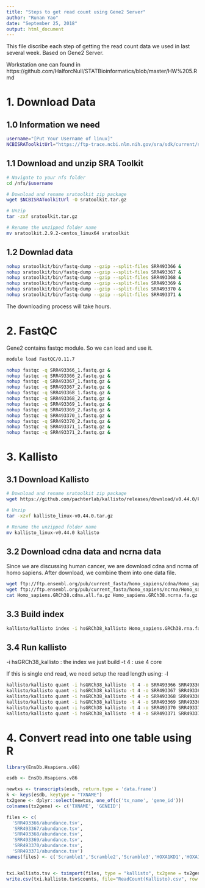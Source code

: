 ```yaml
---
title: "Steps to get read count using Gene2 Server"
author: "Runan Yao"
date: "September 25, 2018"
output: html_document
---
```


This file discribe each step of getting the read count data we used in last several week.
Based on Gene2 Server.

Workstation one can found in https://github.com/HalforcNull/STATBioinformatics/blob/master/HW%205.Rmd


# 1. Download Data

## 1.0 Information we need
```bash
username="[Put Your Username of linux]"
NCBISRAToolkitUrl="https://ftp-trace.ncbi.nlm.nih.gov/sra/sdk/current/sratoolkit.current-centos_linux64.tar.gz"
```

## 1.1 Download and unzip SRA Toolkit
```bash
# Navigate to your nfs folder
cd /nfs/$username

# Download and rename sratoolkit zip package
wget $NCBISRAToolkitUrl -O sratoolkit.tar.gz

# Unzip
tar -zxf sratoolkit.tar.gz

# Rename the unzipped folder name
mv sratoolkit.2.9.2-centos_linux64 sratoolkit

```

## 1.2 Downlad data
```bash
nohup sratoolkit/bin/fastq-dump --gzip --split-files SRR493366 &
nohup sratoolkit/bin/fastq-dump --gzip --split-files SRR493367 &
nohup sratoolkit/bin/fastq-dump --gzip --split-files SRR493368 &
nohup sratoolkit/bin/fastq-dump --gzip --split-files SRR493369 &
nohup sratoolkit/bin/fastq-dump --gzip --split-files SRR493370 &
nohup sratoolkit/bin/fastq-dump --gzip --split-files SRR493371 &
```

The downloading process will take hours.


# 2. FastQC

Gene2 contains fastqc module. So we can load and use it.
```bash
module load FastQC/0.11.7

nohup fastqc -q SRR493366_1.fastq.gz &
nohup fastqc -q SRR493366_2.fastq.gz &
nohup fastqc -q SRR493367_1.fastq.gz &
nohup fastqc -q SRR493367_2.fastq.gz &
nohup fastqc -q SRR493368_1.fastq.gz &
nohup fastqc -q SRR493368_2.fastq.gz &
nohup fastqc -q SRR493369_1.fastq.gz &
nohup fastqc -q SRR493369_2.fastq.gz &
nohup fastqc -q SRR493370_1.fastq.gz &
nohup fastqc -q SRR493370_2.fastq.gz &
nohup fastqc -q SRR493371_1.fastq.gz &
nohup fastqc -q SRR493371_2.fastq.gz &
```

# 3. Kallisto

## 3.1 Download Kallisto 
```bash
# Download and rename sratoolkit zip package
wget https://github.com/pachterlab/kallisto/releases/download/v0.44.0/kallisto_linux-v0.44.0.tar.gz

# Unzip
tar -xzvf kallisto_linux-v0.44.0.tar.gz

# Rename the unzipped folder name
mv kallisto_linux-v0.44.0 kallisto
```

## 3.2 Download cdna data and ncrna data

Since we are discussing human cancer, we are download cdna and ncrna of homo sapiens. 
After download, we combine them into one data file.
```bash
wget ftp://ftp.ensembl.org/pub/current_fasta/homo_sapiens/cdna/Homo_sapiens.GRCh38.cdna.all.fa.gz
wget ftp://ftp.ensembl.org/pub/current_fasta/homo_sapiens/ncrna/Homo_sapiens.GRCh38.ncrna.fa.gz
cat Homo_sapiens.GRCh38.cdna.all.fa.gz Homo_sapiens.GRCh38.ncrna.fa.gz > Homo_sapiens.GRCh38.rna.fa.gz
```

## 3.3 Build index

```bash
kallisto/kallisto index -i hsGRCh38_kallisto Homo_sapiens.GRCh38.rna.fa.gz
```

## 3.4 Run kallisto

-i hsGRCh38_kallisto : the index we just build
-t 4 : use 4 core

If this is single end read, we need setup the read length using: -l 

```bash
kallisto/kallisto quant -i hsGRCh38_kallisto -t 4 -o SRR493366 SRR493366_1.fastq.gz SRR493366_2.fastq.gz &
kallisto/kallisto quant -i hsGRCh38_kallisto -t 4 -o SRR493367 SRR493367_1.fastq.gz SRR493367_2.fastq.gz &
kallisto/kallisto quant -i hsGRCh38_kallisto -t 4 -o SRR493368 SRR493368_1.fastq.gz SRR493368_2.fastq.gz &
kallisto/kallisto quant -i hsGRCh38_kallisto -t 4 -o SRR493369 SRR493369_1.fastq.gz SRR493369_2.fastq.gz &
kallisto/kallisto quant -i hsGRCh38_kallisto -t 4 -o SRR493370 SRR493370_1.fastq.gz SRR493370_2.fastq.gz &
kallisto/kallisto quant -i hsGRCh38_kallisto -t 4 -o SRR493371 SRR493371_1.fastq.gz SRR493371_2.fastq.gz &
```


# 4. Convert read into one table using R

```r
library(EnsDb.Hsapiens.v86)

esdb <- EnsDb.Hsapiens.v86

newtxs <- transcripts(esdb, return.type = 'data.frame')
k <- keys(esdb, keytype = "TXNAME")
tx2gene <- dplyr::select(newtxs, one_of(c('tx_name', 'gene_id')))
colnames(tx2gene) <- c('TXNAME', 'GENEID')

files <- c(
  'SRR493366/abundance.tsv',
  'SRR493367/abundance.tsv',
  'SRR493368/abundance.tsv',
  'SRR493369/abundance.tsv',
  'SRR493370/abundance.tsv',
  'SRR493371/abundance.tsv')
names(files) <- c('Scramble1','Scramble2','Scramble3','HOXA1KD1','HOXA1KD2','HOXA1KD3')


txi.kallisto.tsv <- tximport(files, type = "kallisto", tx2gene = tx2gene, ignoreAfterBar = TRUE, ignoreTxVersion=TRUE )
write.csv(txi.kallisto.tsv$counts, file="ReadCount(Kallisto).csv", row.names = TRUE)


```